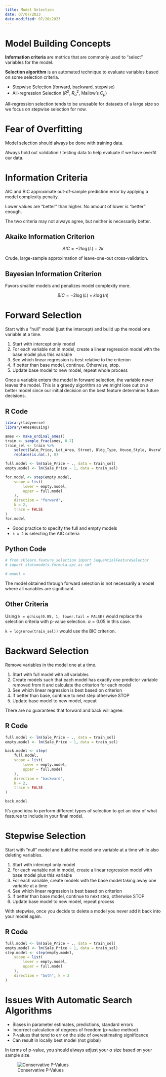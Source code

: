 ```yaml
---
title: Model Selection
date: 07/07/2023
date-modified: 07/20/2023
---
```


# Model Building Concepts

**Information criteria** are metrics that are commonly used to "select" variables for the model.

**Selection algorithm** is an automated technique to evaluate variables based on some selection criteria.

-   Stepwise Selection (forward, backward, stepwise)
-   All-regression Selection ($R^2$, $R_a^2$, Mallow's $C_p$)

All-regression selection tends to be unusable for datasets of a large size so we focus on stepwise selection for now.

# Fear of Overfitting

Model selection should always be done with training data.

Always hold out validation / testing data to help evaluate if we have overfit our data.

# Information Criteria

AIC and BIC approximate out-of-sample prediction error by applying a model complexity penalty.

Lower values are "better" than higher. No amount of lower is "better" enough.

The two criteria may not always agree, but neither is necessarily better.

## Akaike Information Criterion

$$
AIC = -2\log(L) + 2k
$$

Crude, large-sample approximation of leave-one-out cross-validation.

## Bayesian Information Criterion

Favors smaller models and penalizes model complexity more.

$$
BIC = -2\log(L) + k\log(n)
$$

# Forward Selection

Start with a "null" model (just the intercept) and build up the model one variable at a time.

1.  Start with intercept only model
2.  For each variable not in model, create a linear regression model with the base model plus this variable
3.  See which linear regression is best relative to the criterion
4.  If better than base model, continue. Otherwise, stop.
5.  Update base model to new model, repeat whole process

Once a variable enters the model in forward selection, the variable never leaves the model. This is a greedy algorithm so we might lose out on a better model since our initial decision on the best feature determines future decisions.

## R Code

```r
library(tidyverse)
library(AmesHousing)

ames <- make_ordinal_ames()
train <- sample_frac(ames, 0.7)
train_sel <- train %>%
    select(Sale_Price, Lot_Area, Street, Bldg_Type, House_Style, Overall_Qual, Roof_Style, Central_Air, First_Flr_SF, Second_Flr_SF, Full_Bath, Half_Bath, Fireplaces, Garage_Area, Gr_Liv_Area, TotRms_AbvGrd) %>%
    replace(is.na(.), 0)
```

```r
full.model <- lm(Sale_Price ~ ., data = train_sel)
empty.model <- lm(Sale_Price ~ 1, data = train_sel)

for.model <- step(empty.model,
    scope = list(
        lower = empty.model,
        upper = full.model
    ),
    direction = "forward",
    k = 2,
    trace = FALSE
)
for.model
```

-   Good practice to specify the full and empty models
-   `k = 2` is selecting the AIC criteria

## Python Code

```python
# from sklearn.feature_selection import SequentialFeatureSelector
# import statsmodels.formula.api as smf

# model = 
```

The model obtained through forward selection is not necessarily a model where all variables are significant.

## Other Criteria

Using `k = qchisq(0.05, 1, lower.tail = FALSE)` would replace the selection criteria with p-value selection. $\alpha = 0.05$ in this case.

`k = log(nrow(train_sel))` would use the BIC criterion.

# Backward Selection

Remove variables in the model one at a time.

1.  Start with full model with all variables
2.  Create models such that each model has exactly one predictor variable removed from it and calculate the criterion for each model
3.  See which linear regression is best based on criterion
4.  If better than base, continue to next step otherwise STOP
5.  Update base model to new model, repeat

There are no guarantees that forward and back will agree.

## R Code

```r
full.model <- lm(Sale_Price ~ ., data = train_sel)
empty.model <- lm(Sale_Price ~ 1, data = train_sel)

back.model <- step(
    full.model,
    scope = list(
        lower = empty.model,
        upper = full.model
    ),
    direction = "backward",
    k = 2,
    trace = FALSE
)

back.model
```

It's good idea to perform different types of selection to get an idea of what features to include in your final model.

# Stepwise Selection

Start with "null" model and build the model one variable at a time while also deleting variables.

1.  Start with intercept only model
2.  For each variable not in model, create a linear regression model with base model plus this variable
3.  For each variable, create models with the base model taking away one variable at a time
4.  See which linear regression is best based on criterion
5.  If better than base model, continue to next step, otherwise STOP
6.  Update base model to new model, repeat process

With stepwise, once you decide to delete a model you never add it back into your model again.

## R Code

```r
full.model <- lm(Sale_Price ~ ., data = train_sel)
empty.model <- lm(Sale_Price ~ 1, data = train_sel)
step.model <- step(empty.model,
    scope = list(
        lower = empty.model,
        upper = full.model
    ),
    direction = "both", k = 2
)
```

# Issues With Automatic Search Algorithms

-   Biases in parameter estimates, predictions, standard errors
-   Incorrect calculation of degrees of freedom (p-value method)
-   P-values that tend to err on the side of overestimating significance
-   Can result in locally best model (not global)

In terms of p-value, you should always adjust your $\alpha$ size based on your sample size.

![Conservative P-Values](images/conservative-p-values.png)